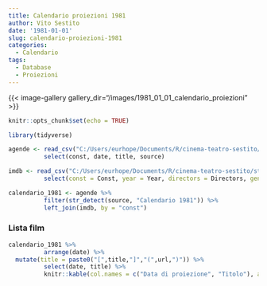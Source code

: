 ```yaml
---
title: Calendario proiezioni 1981
author: Vito Sestito
date: '1981-01-01'
slug: calendario-proiezioni-1981
categories:
  - Calendario
tags:
  - Database
  - Proiezioni
---
```

{{< image-gallery gallery_dir="/images/1981_01_01_calendario_proiezioni" >}}
```r
knitr::opts_chunk$set(echo = TRUE)

library(tidyverse)

agende <- read_csv("C:/Users/eurhope/Documents/R/cinema-teatro-sestito/static/data/programmazione_agende.csv") %>%
          select(const, date, title, source)

imdb <- read_csv("C:/Users/eurhope/Documents/R/cinema-teatro-sestito/static/data/programmazione_imdb.csv") %>%
          select(const = Const, year = Year, directors = Directors, genres = Genres, imdb_rating = `IMDb Rating`, runtime = `Runtime (mins)`, url = URL)

calendario_1981 <- agende %>%
          filter(str_detect(source, "Calendario 1981")) %>%
          left_join(imdb, by = "const")
```
### Lista film
```r
calendario_1981 %>%
          arrange(date) %>%
  mutate(title = paste0("[",title,"]","(",url,")")) %>%
          select(date, title) %>%
          knitr::kable(col.names = c("Data di proiezione", "Titolo"), align = c("l", "l", "l"))
```
